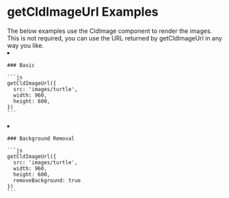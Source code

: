


<Head>
  <title>getCldImageUrl Examples - Next Cloudinary</title>
  <meta name="og:title" content="getCldImageUrl Examples - Next Cloudinary" />
  <meta name="og:url" content={`https://next-cloudinary.spacejelly.dev/helpers/getcldimageurl/examples`} />
</Head>

<OgImage
  title="getCldImageUrl Examples"
  twitterTitle="getCldImageUrl Examples"
/>

# getCldImageUrl Examples

<Callout emoji={false}>
  The below examples use the CldImage component to render the images. This is not required, you can use the URL returned by getCldImageUrl in any way you like.
</Callout>

<ImageGrid>
  <li>
    <CldImage
      src={getCldImageUrl({
        src: `${process.env.IMAGES_DIRECTORY}/turtle`,
        width: 960,
        height: 600,
      })}
      width="960"
      height="600"
      sizes="(max-width: 480px) 100vw, 50vw"
      alt=""
      preserveTransformations
    />

    ### Basic

    ```js
    getCldImageUrl({
      src: 'images/turtle',
      width: 960,
      height: 600,
    })
    ```
  </li>
  <li>
    <CldImage
      src={getCldImageUrl({
        src: `${process.env.IMAGES_DIRECTORY}/turtle`,
        width: 960,
        height: 600,
        removeBackground: true
      })}
      width="960"
      height="600"
      sizes="(max-width: 480px) 100vw, 50vw"
      alt=""
      preserveTransformations
    />

    ### Background Removal

    ```js
    getCldImageUrl({
      src: 'images/turtle',
      width: 960,
      height: 600,
      removeBackground: true
    })
    ```
  </li>
</ImageGrid>